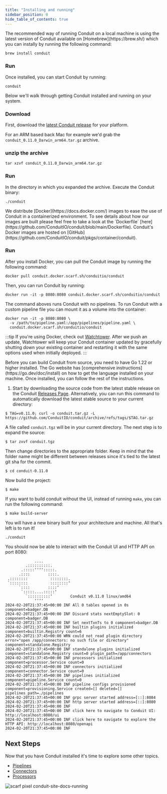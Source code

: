 ```yaml
---
title: "Installing and running"
sidebar_position: 0
hide_table_of_contents: true
---
```



<Tabs groupId="instalation-options" queryString="option">
  <TabItem value="homebrew" label="Homebrew" default>
    The recommended way of running Conduit on a local machine is using the latest version of Conduit available on [Homebrew](https://brew.sh/) which you can instally by running the following command:
    
```
brew install conduit
```

### Run

Once installed, you can start Conduit by running:

```shell
conduit
```

  </TabItem>
  <TabItem value="binary" label="Using a pre-built binary">
    Below we'll walk through getting Conduit installed and running on your system.

### Download

First, download the [latest Conduit release](https://github.com/ConduitIO/conduit/releases/latest) for your platform.

For an ARM based back Mac for example we'd grab the `conduit_0.11.0_Darwin_arm64.tar.gz` archive.

### unzip the archive

```shell
tar xzvf conduit_0.11.0_Darwin_arm64.tar.gz
```

### Run

In the directory in which you expanded the archive. Execute the Conduit binary:

```shell
./conduit
```
  </TabItem>
  
  <TabItem value="docker" label="Docker">
    We distribute [Docker](https://docs.docker.com/) images to ease the use of Conduit in a containerized environment. To see details about how our images are built please feel free to take a look at the `Dockerfile` [here](https://github.com/ConduitIO/conduit/blob/main/Dockerfile).
Conduit's Docker images are hosted on [GitHub](https://github.com/ConduitIO/conduit/pkgs/container/conduit).

### Run

After you install Docker, you can pull the Conduit image by running the following command:

```shell
docker pull conduit.docker.scarf.sh/conduitio/conduit
```
Then, you can run Conduit by running:

```shell
docker run -it -p 8080:8080 conduit.docker.scarf.sh/conduitio/conduit
```

The command aboves runs Conduit with no pipelines. To run Conduit with a custom pipeline file you can mount it as a volume into the container:
```shell
docker run -it -p 8080:8080 \
  -v /path/to/pipeline.yaml:/app/pipelines/pipeline.yaml \
  conduit.docker.scarf.sh/conduitio/conduit
```

:::tip
If you're using Docker, check out [Watchtower](https://containrrr.dev/watchtower/). After we push an update, Watchtower will keep your Conduit container updated by gracefully shutting down your existing container and restarting it with the same options used when initially deployed.
:::

  </TabItem>
  <TabItem value="source" label="Building from source">
Before you can build Conduit from source, you need to have Go 1.22 or higher installed. The Go website has [comprehensive instructions](https://go.dev/doc/install) on how to get the language installed on your machine. Once installed, you can follow the rest of the instructions.

1. Start by downloading the source code from the latest stable release on the Conduit [Releases Page](https://github.com/ConduitIO/conduit/releases/latest). Alternatively, you can run this command to automatically download the latest stable source to your current directory:

```shell
$ TAG=v0.11.0; curl -o conduit.tar.gz -L https://github.com/ConduitIO/conduit/archive/refs/tags/$TAG.tar.gz
```

A file called `conduit.tgz` will be in your current directory. The next step is to expand the source:

```shell
$ tar zxvf conduit.tgz
```

Then change directories to the appropriate folder. Keep in mind that the folder name might be different between releases since it's tied to the latest git sha for the commit.

```shell
$ cd conduit-0.11.0
```

Now build the project:

```shell
$ make
```

If you want to build conduit without the UI, instead of running `make`, you can run the following command:

```shell
$ make build-server
```

You will have a new binary built for your architecture and machine. All that's left is to run it!

```shell
./conduit
```
  </TabItem>
</Tabs>

You should now be able to interact with the Conduit UI and HTTP API on port 8080:

```shell
             ....
         .::::::::::.
       .:::::‘‘‘‘:::::.
      .::::        ::::.
 .::::::::          ::::::::.
 `::::::::          ::::::::‘
      `::::        ::::‘
       `:::::....:::::‘
         `::::::::::‘        Conduit v0.11.0 linux/amd64
             ‘‘‘‘
2024-02-20T21:37:45+00:00 INF All 0 tables opened in 0s component=badger.DB
2024-02-20T21:37:45+00:00 INF Discard stats nextEmptySlot: 0 component=badger.DB
2024-02-20T21:37:45+00:00 INF Set nextTxnTs to 0 component=badger.DB
2024-02-20T21:37:45+00:00 INF builtin plugins initialized component=builtin.Registry count=6
2024-02-20T21:37:45+00:00 WRN could not read plugin directory error="open /app/connectors: no such file or directory" component=standalone.Registry
2024-02-20T21:37:45+00:00 INF standalone plugins initialized component=standalone.Registry count=0 plugin_path=/app/connectors
2024-02-20T21:37:45+00:00 INF processors initialized component=processor.Service count=0
2024-02-20T21:37:45+00:00 INF connectors initialized component=connector.Service count=0
2024-02-20T21:37:45+00:00 INF pipelines initialized component=pipeline.Service count=0
2024-02-20T21:37:45+00:00 INF pipeline configs provisioned component=provisioning.Service created=[] deleted=[] pipelines_path=./pipelines
2024-02-20T21:37:45+00:00 INF grpc server started address=[::]:8084
2024-02-20T21:37:45+00:00 INF http server started address=[::]:8080
2024-02-20T21:37:45+00:00 INF
2024-02-20T21:37:45+00:00 INF click here to navigate to Conduit UI: http://localhost:8080/ui
2024-02-20T21:37:45+00:00 INF click here to navigate to explore the HTTP API: http://localhost:8080/openapi
2024-02-20T21:37:45+00:00 INF
```

## Next Steps

Now that you have Conduit installed it's time to explore some other topics.

- [Pipelines](/docs/pipeline-configuration-files/getting-started)
- [Connectors](/docs/connectors/getting-started)
- [Processors](/docs/processors/getting-started)

![scarf pixel conduit-site-docs-running](https://static.scarf.sh/a.png?x-pxid=db6468a8-7998-463e-800f-58a619edd9b3)
